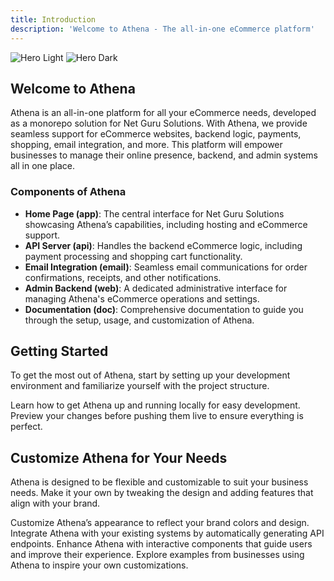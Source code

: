 ```yaml
---
title: Introduction
description: 'Welcome to Athena - The all-in-one eCommerce platform'
---
```


<img
  className="block dark:hidden"
  src="/images/hero-light.svg"
  alt="Hero Light"
/>
<img
  className="hidden dark:block"
  src="/images/hero-dark.svg"
  alt="Hero Dark"
/>

## Welcome to Athena

Athena is an all-in-one platform for all your eCommerce needs, developed as a monorepo solution for Net Guru Solutions. With Athena, we provide seamless support for eCommerce websites, backend logic, payments, shopping, email integration, and more. This platform will empower businesses to manage their online presence, backend, and admin systems all in one place.

### Components of Athena

- **Home Page (app)**: The central interface for Net Guru Solutions showcasing Athena’s capabilities, including hosting and eCommerce support.
- **API Server (api)**: Handles the backend eCommerce logic, including payment processing and shopping cart functionality.
- **Email Integration (email)**: Seamless email communications for order confirmations, receipts, and other notifications.
- **Admin Backend (web)**: A dedicated administrative interface for managing Athena's eCommerce operations and settings.
- **Documentation (doc)**: Comprehensive documentation to guide you through the setup, usage, and customization of Athena.

## Getting Started

To get the most out of Athena, start by setting up your development environment and familiarize yourself with the project structure.

<CardGroup cols={2}>
  <Card
    title="Set Up Athena Locally"
    icon="pen-to-square"
    href="https://mintlify.com/docs/quickstart"
  >
    Learn how to get Athena up and running locally for easy development.
  </Card>
  <Card
    title="Preview Changes"
    icon="image"
    href="https://mintlify.com/docs/development"
  >
    Preview your changes before pushing them live to ensure everything is perfect.
  </Card>
</CardGroup>

## Customize Athena for Your Needs

Athena is designed to be flexible and customizable to suit your business needs. Make it your own by tweaking the design and adding features that align with your brand.

<CardGroup cols={2}>
  <Card
    title="Customize Athena's Look"
    icon="palette"
    href="https://mintlify.com/docs/settings/global"
  >
    Customize Athena’s appearance to reflect your brand colors and design.
  </Card>
  <Card
    title="API Integration"
    icon="code"
    href="https://mintlify.com/docs/api-playground/openapi"
  >
    Integrate Athena with your existing systems by automatically generating API endpoints.
  </Card>
  <Card
    title="Add Interactive Features"
    icon="screwdriver-wrench"
    href="https://mintlify.com/docs/components/accordion"
  >
    Enhance Athena with interactive components that guide users and improve their experience.
  </Card>
  <Card
    title="Get Inspiration"
    icon="stars"
    href="https://mintlify.com/customers"
  >
    Explore examples from businesses using Athena to inspire your own customizations.
  </Card>
</CardGroup>
